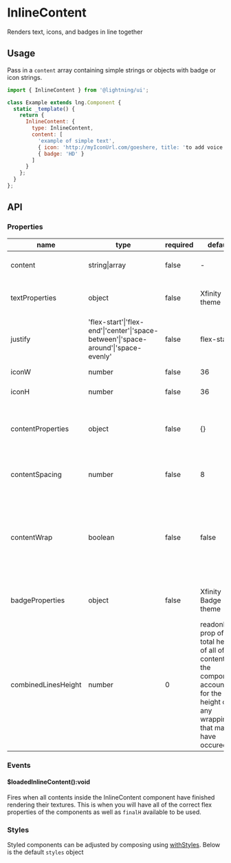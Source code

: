 
# InlineContent

Renders text, icons, and badges in line together

## Usage

Pass in a `content` array containing simple strings or objects with badge or icon strings.

```js
import { InlineContent } from '@lightning/ui';

class Example extends lng.Component {
  static _template() {
    return {
      InlineContent: {
        type: InlineContent,
        content: [
          'example of simple text',
          { icon: 'http://myIconUrl.com/goeshere, title: 'to add voice out content (essentially alt text)' },
          { badge: 'HD' }
        ]
      }
    };
  }
};
```

<Canvas>
  <Story id="inlinecontent--basic" />
</Canvas>

## API

### Properties

name|type|required|default|description
--|--|--|--|--
content|string\|array|false|-|list of data to render inline
textProperties|object|false|Xfinity theme|font properties to apply to the title
justify|'flex-start'\|'flex-end'\|'center'\|'space-between'\|'space-around'\|'space-evenly'|false|flex-start|alignment of first line flexbox content
iconW|number|false|36|width of all icons
iconH|number|false|36|height of all icons
contentProperties|object|false|{}|object setting flexItem props on all content items
contentSpacing|number|false|8|padding between all content items
contentWrap|boolean|false|false|determines whether the containing flexbox should wrap the content onto the next line
badgeProperties|object|false|Xfinity Badge theme|styling to update the Badge component
combinedLinesHeight|number|0|readonly prop of the total height of all of the contents of the component, accounting for the height of any wrapping that may have occured

### Events

#### $loadedInlineContent():void

Fires when all contents inside the InlineContent component have finished rendering their textures. This is when you will have all of the correct flex properties of the components as well as `finalH` available to be used.

### Styles

Styled components can be adjusted by composing using [withStyles](?path=/docs/mixins-withstyles--basic). Below is the default `styles` object

<Theme theme={InlineContent.styles} />
